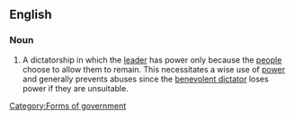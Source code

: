 ==English==

===Noun===
{{en-noun|sg=[[benevolent]] [[dictatorship]]}}

# A dictatorship in which the [[leader]] has power only because the [[people]] choose to allow them to remain.  This necessitates a wise use of [[power]] and generally prevents abuses since the [[benevolent dictator]] loses power if they are unsuitable.

[[Category:Forms of government]]